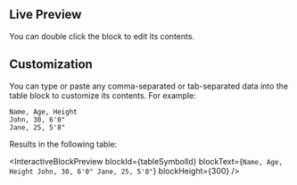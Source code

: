 
## Live Preview

You can double click the block to edit its contents.

<InteractiveBlockPreview blockId={tableSymbolId} />

## Customization

You can type or paste any comma-separated or tab-separated data into the table
block to customize its contents. For example:

```
Name, Age, Height
John, 30, 6'0"
Jane, 25, 5'8"
```

Results in the following table:

<InteractiveBlockPreview
  blockId={tableSymbolId}
  blockText={`Name, Age, Height
John, 30, 6'0"
Jane, 25, 5'8"`}
  blockHeight={300}
/>

